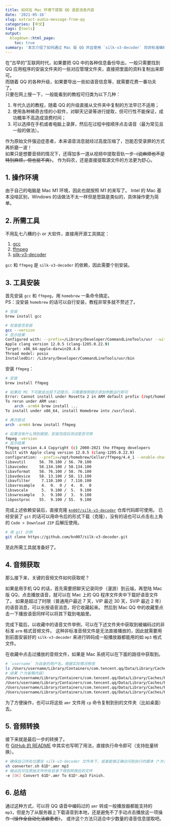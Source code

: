 ```yaml
---
title: 如何在 Mac 环境下提取 QQ 语音消息内容
date: '2021-05-16'
slug: extract-audio-message-from-qq
categories: [中文]
tags: [tools]
output:
  blogdown::html_page:
    toc: true
summary: '本文介绍了如何通过 Mac 版 QQ 并且使用 `silk-v3-decoder` 将非标准编码 `amr` 语音消息提取并且转换成普通 `mp3` 格式。'
---
```


在“古早的”互联网时代，如果要把 QQ 中的各种信息备份导出，一般只需要找到 QQ 应用程序的安装文件夹的一些对应管理文件夹，直接把里面的资料复制出来即可。  
而随着 QQ 的各种升级，如果要导出一些如语音信息等，就需要花费一番功夫了。  
只要在网上搜一下，一般能看到的教程可归类为以下几种：

1. 年代久远的教程，随着 QQ 的升级直接从文件夹中复制的方法早已不适用；
2. 使用各种稀奇古怪的小软件，对聊天记录等进行提取，但可行性不能保证，成功概率不高造成浪费时间；
3. 可以选择在手机或者电脑上录屏，然后在过程中按顺序点击语音（最为常见且一般的做法）。

作为原始文件强迫症患者，本来语音消息就经过高度压缩了，岂能忍受录屏的方式再折磨一波！  
如果只是想要音频的情况下，还得加多一道从视频中提取音轨一步~~（说麻烦也不是特别麻烦，但也挺不爽）~~。
作为码农，还是直接提取源文件的方法更为舒心。

## 1. 操作环境

由于自己的电脑是 Mac M1 环境，因此也就按照 M1 的来写了。
Intel 的 Mac 基本没啥区别，Windows 的话做法不太一样但是思路是类似的，具体操作更为简单。

## 2. 所需工具

不用乱七八糟的小 or 大软件，直接用开源工具搞定：

1. [gcc](https://formulae.brew.sh/formula/gcc)
2. [ffmpeg](https://formulae.brew.sh/formula/ffmpeg)
3. [silk-v3-decoder](https://github.com/kn007/silk-v3-decoder)

`gcc` 和 `ffmpeg` 是 `silk-v3-decoder` 的依赖，因此需要个别安装。

## 3. 工具安装

首先安装 `gcc` 和 `ffmpeg`，用 `homebrew` 一条命令搞定。  
PS：没安装 `homebrew` 的话可以自行安装，教程非常多就不赘述了。

```bash
# 安装
brew install gcc

# 检查是否安装
gcc --version
# 显示结果
Configured with: --prefix=/Library/Developer/CommandLineTools/usr --with-gxx-include-dir=/Library/Developer/CommandLineTools/SDKs/MacOSX.sdk/usr/include/c++/4.2.1
Apple clang version 12.0.5 (clang-1205.0.22.9)
Target: x86_64-apple-darwin20.4.0
Thread model: posix
InstalledDir: /Library/Developer/CommandLineTools/usr/bin
```

安装 `ffmpeg`：

```bash
# 安装
brew install ffmpeg

# 如果在 M1 下可能会出现下述提示，只需要按照提示添加参数运行即可
Error: Cannot install under Rosetta 2 in ARM default prefix (/opt/homebrew)!
To rerun under ARM use:
    arch -arm64 brew install ...
To install under x86_64, install Homebrew into /usr/local.

# 再次尝试
arch -arm64 brew install ffmpeg

# 如果没有什么特别报错，安装完成后测试是否可用
fmpeg -version
# 显示结果
ffmpeg version 4.4 Copyright (c) 2000-2021 the FFmpeg developers
built with Apple clang version 12.0.5 (clang-1205.0.22.9)
configuration: --prefix=/opt/homebrew/Cellar/ffmpeg/4.4_1 --enable-shared --enable-pthreads --enable-version3 --enable-avresample --cc=clang --host-cflags= --host-ldflags= --enable-ffplay --enable-gnutls --enable-gpl --enable-libaom --enable-libbluray --enable-libdav1d --enable-libmp3lame --enable-libopus --enable-librav1e --enable-librubberband --enable-libsnappy --enable-libsrt --enable-libtesseract --enable-libtheora --enable-libvidstab --enable-libvorbis --enable-libvpx --enable-libwebp --enable-libx264 --enable-libx265 --enable-libxml2 --enable-libxvid --enable-lzma --enable-libfontconfig --enable-libfreetype --enable-frei0r --enable-libass --enable-libopencore-amrnb --enable-libopencore-amrwb --enable-libopenjpeg --enable-libspeex --enable-libsoxr --enable-libzmq --enable-libzimg --disable-libjack --disable-indev=jack --enable-videotoolbox
libavutil      56. 70.100 / 56. 70.100
libavcodec     58.134.100 / 58.134.100
libavformat    58. 76.100 / 58. 76.100
libavdevice    58. 13.100 / 58. 13.100
libavfilter     7.110.100 /  7.110.100
libavresample   4.  0.  0 /  4.  0.  0
libswscale      5.  9.100 /  5.  9.100
libswresample   3.  9.100 /  3.  9.100
libpostproc    55.  9.100 / 55.  9.100
```

完成上述依赖安装后，直接克隆 [`kn007/silk-v3-decoder`](https://github.com/kn007/silk-v3-decoder) 仓库代码即可使用。
已经安装了 `git` 的话可以用命令后的形式下载（克隆），没有的话也可以点击右上角的 `Code > Download ZIP` 后解压使用。

```bash
# 用 git 示例
git clone https://github.com/kn007/silk-v3-decoder.git
```

至此所需工具就准备好了。

## 4. 音频获取

那么接下来，关键的音频文件如何获取呢？

如果是用手机 QQ 的话，首先需要把聊天记录同步（漫游）到云端，再登陆 Mac 版 QQ，点击播放语音，就可以在 Mac 上的 QQ 程序文件夹中下载好语音文件了。
如果是超过了时限（普通用户最近 7 天，VIP 最近 30 天，SVIP 最近 2 年）的语音消息，可以长按语音消息，将它收藏起来。
然后到 Mac QQ 中的收藏里点击一下播放语音同样可以将其下载到电脑里。

完成下载后，以收藏中的语音文件举例，可以在下述文件夹中获取到被编码过的非标准 `arm` 格式音频文件。
这种非标准音频文件是无法直接播放的，因此就需要用到前面安装好的 `silk-v3-decoder` 来进行转码成一般播放器都能用的如 `mp3` 格式文件。

在收藏中点击过播放的音频文件，如果是 Mac 系统可以在下面的路径中获取到。

```bash
# `username` 为自身的用户名，根据实际情况修改
ls /Users/username/Library/Containers/com.tencent.qq/Data/Library/Caches/PTT/*.amr
# 结果（*为省略内容）
/Users/username/Library/Containers/com.tencent.qq/Data/Library/Caches/PTT/515*.amr
/Users/username/Library/Containers/com.tencent.qq/Data/Library/Caches/PTT/61D*.amr
/Users/username/Library/Containers/com.tencent.qq/Data/Library/Caches/PTT/8A8*.amr
/Users/username/Library/Containers/com.tencent.qq/Data/Library/Caches/PTT/C35*.amr
```

为了方便操作，也可以将这些 `amr` 文件用 `cp` 命令复制到别的文件夹（比如桌面）去。

## 5. 音频转换

接下来就是最后一步的转换了。  
在 [GitHub 的 README](https://github.com/kn007/silk-v3-decoder) 中其实也写明了用法，直接执行命令即可（支持批量转换）。

```bash
# 确保自己所处位置在 silk-v3-decoder 文件夹下，或者能够正确访问到执行的脚本（*为省略内容）
sh converter.sh 61D*.amr mp3
# 输出后可在原始文件所处目录下得到转换后的文件
-e [OK] Convert 61D*.amr To 61D*.mp3 Finish.
```

## 6. 总结

通过这种方式，可以将 QQ 语音中编码过的 `amr` 转成一般播放器都能支持的 `mp3`，但是为了从服务器上下载语音到本地，还是避免不了手动点击播放这一项操作~~（操作全自动化洁癖患者）~~。
或许这个方法只适合中少数量的语音信息提取吧。
